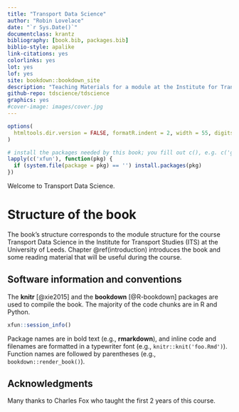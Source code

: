 ```yaml
--- 
title: "Transport Data Science"
author: "Robin Lovelace"
date: "`r Sys.Date()`"
documentclass: krantz
bibliography: [book.bib, packages.bib]
biblio-style: apalike
link-citations: yes
colorlinks: yes
lot: yes
lof: yes
site: bookdown::bookdown_site
description: "Teaching Materials for a module at the Institute for Transport Studies."
github-repo: tdscience/tdscience
graphics: yes
#cover-image: images/cover.jpg
---
```


```r
options(
  htmltools.dir.version = FALSE, formatR.indent = 2, width = 55, digits = 4
)

# install the packages needed by this book; you fill out c(), e.g. c('ggplot2', 'dplyr')
lapply(c('xfun'), function(pkg) {
  if (system.file(package = pkg) == '') install.packages(pkg)
})
```

Welcome to Transport Data Science.

# Structure of the book {-}

The book's structure corresponds to the module structure for the course Transport Data Science in the Institute for Transport Studies (ITS) at the University of Leeds.
Chapter \@ref(introduction) introduces the book and some reading material that will be useful during the course.

## Software information and conventions {-}

The **knitr**\index{knitr} [@xie2015] and the **bookdown**\index{bookdown} [@R-bookdown] packages are used to compile the book.
The majority of the code chunks are in R and Python.

```r
xfun::session_info()
```

Package names are in bold text (e.g., **rmarkdown**), and inline code and filenames are formatted in a typewriter font (e.g., `knitr::knit('foo.Rmd')`). Function names are followed by parentheses (e.g., `bookdown::render_book()`).

## Acknowledgments {-}

Many thanks to Charles Fox who taught the first 2 years of this course.
